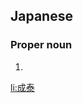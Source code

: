 ==Japanese==
{{ja-kanjitab|なり|やす}}

===Proper noun===
{{ja-pos|proper|なりやす}}

# {{given name|male|lang=ja|sort=なりやす}}

[[li:成泰]]